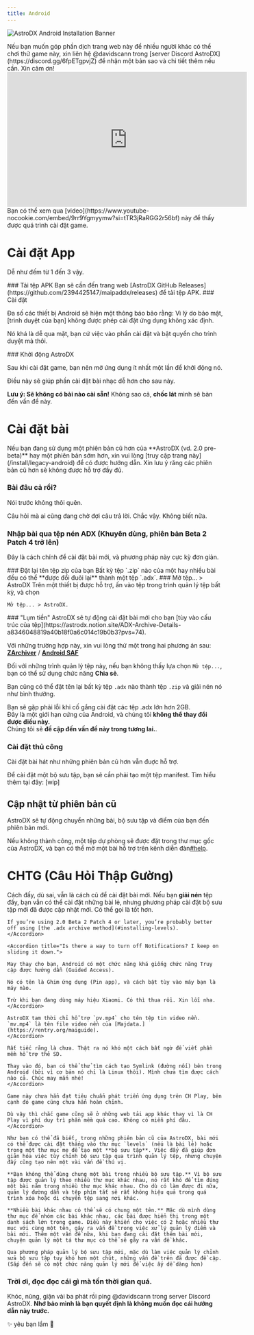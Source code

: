 ```yaml
---
title: Android
---
```


![AstroDX Android Installation Banner](content/media/adx_androidguide_vn.webp)


<Callout title="Tìm người thông dịch" type="info">
  Nếu bạn muốn góp phần dịch trang web này để nhiều người khác có thể chơi thử game này,
  xin liên hệ @davidscann trong [server Discord AstroDX](https://discord.gg/6fpETgpvjZ) để
  nhận một bản sao và chi tiết thêm nếu cần. Xin cảm ơn!
</Callout>

<iframe
  width="560"
  height="315"
  src="https://www.youtube-nocookie.com/embed/9rr9Ygmyymw?si=tTR3jRaRGG2r56bf"
  title="YouTube video player"
  frameBorder="0"
  allow="accelerometer; autoplay; clipboard-write; encrypted-media; gyroscope; picture-in-picture; web-share"
  referrerPolicy="strict-origin-when-cross-origin"
  allowFullScreen
></iframe>
Bạn có thể xem qua
[video](https://www.youtube-nocookie.com/embed/9rr9Ygmyymw?si=tTR3jRaRGG2r56bf)
này để thấy được quá trình cài đặt game.

# Cài đặt App

Dễ như đếm từ 1 đến 3 vậy.

<Steps>
<Step>
### Tải tệp APK
Bạn sẽ cần đến trang web [AstroDX GitHub Releases](https://github.com/2394425147/maipaddx/releases) để tải tệp APK.
</Step>
<Step>
### Cài đặt

Đa số các thiết bị Android sẽ hiện một thông báo bảo rằng: Vì lý do bảo mật, [trình duyệt của bạn] không được phép cài đặt ứng dụng không xác định.

Nó khá là dễ qua mặt, bạn cứ việc vào phần cài đặt và bật quyền cho trình duyệt mà thôi.

</Step>

<Step>
### Khởi động AstroDX

Sau khi cài đặt game, bạn nên mở ứng dụng ít nhất một lần để khởi động nó.

Điều này sẽ giúp phần cài đặt bài nhạc dễ hơn cho sau này.

</Step>
</Steps>

**Lưu ý: Sẽ không có bài nào cài sẵn!** Không sao cả, **chốc lát** mình sẽ bàn đến vấn đề này.

# Cài đặt bài

<Callout>
  Nếu bạn đang sử dụng một phiên bản cũ hơn của **AstroDX (vd. 2.0 pre-beta)** hay một phiên bản sớm hơn,
  xin vui lòng [truy cập trang này](/install/legacy-android) để có được hướng dẫn. Xin lưu ý răng các phiên bản cũ hơn sẽ không
  được hỗ trợ đầy đủ.
</Callout>

### Bài đâu cả rồi?

Nói trước không thôi quên.

<Cards>
  <Card
    title="Bài tải ở đâu?"
    href="https://discord.com/channels/892807792996536453/1081048213185900584"
  >
    Câu hỏi mà ai cũng đang chờ đợi câu trả lời. Chắc vậy. Không biết nữa.
  </Card>
</Cards>

### **Nhập bài qua tệp nén ADX** **(Khuyên dùng, phiên bản Beta 2 Patch 4 trở lên)**

Đây là cách chính để cài đặt bài mới, và phương pháp này cực kỳ đơn giản.

<Steps>

<Step>
  ### Đặt lại tên tệp zip của bạn
  Bất kỳ tệp `.zip` nào của một hay nhiều bài
  đều có thể **được đổi đuôi lại** thành một tệp `.adx`.
</Step>

<Step>
  ### Mở tệp... > AstroDX
  Trên một thiết bị được hỗ trợ, ấn vào tệp trong trình quản lý tệp bất kỳ, và chọn

  `Mở tệp... > AstroDX.`
</Step>

<Step>
  ### "Lụm tiền"
  AstroDX sẽ tự động cài đặt bài mới cho bạn [tùy vào cấu trúc của tệp](https://astrodx.notion.site/ADX-Archive-Details-a8346048819a40b18f0a6c014c19b0b3?pvs=74).
</Step>

</Steps>

<Callout title="Trên một số thiết bị, ví dụ như Xiaomi hay là một vài thiết bị Samsung, trình quản lý tệp của bạn sẽ không cho bạn lựa chọn mở tệp bằng AstroDX." type="warn">

Với những trường hợp này, xin vui lòng thử một trong hai phương án sau:
[**ZArchiver**](https://play.google.com/store/apps/details?id=ru.zdevs.zarchiver) /
[**Android SAF**](https://play.google.com/store/apps/details?id=com.marc.files)

Đối với những trình quản lý tệp này, nếu bạn không thấy lựa chọn `Mở tệp...`, bạn có thể sử dụng chức năng **Chia sẻ**.
</Callout>

Bạn cũng có thể đặt tên lại bất kỳ tệp `.adx` nào thành tệp `.zip` và giải nén nó như bình thường.

<Callout title="Giới hạn của Android: Tệp .adx không thể lớn hơn 2GB">

Bạn sẽ gặp phải lỗi khi cố gắng cài đặt các tệp .adx lớn hơn 2GB. <br /> Đây là một giới hạn cứng của Android, và chúng tôi **không thể thay đổi được điều này.**<br />
Chúng tôi sẽ **đề cập đến vấn đề này trong tương lai.**.
</Callout>

### Cài đặt thủ công

Cài đặt bài hát như những phiên bản cũ hơn vẫn đuợc hỗ trợ.

Để cài đặt một bộ sưu tập, bạn sẽ cần phải tạo một tệp manifest. Tìm hiểu thêm tại đây: [wip]

## Cập nhật từ phiên bản cũ

AstroDX sẽ tự động chuyển những bài, bộ sưu tập và điểm của bạn đến phiên bản mới.

Nếu không thành công, một tệp dự phòng sẽ được đặt trong thư mục gốc của AstroDX, và bạn có thể mở một bài hỗ trợ trên kênh diễn đàn[#help](https://discord.com/channels/892807792996536453/1017394299933044847).

# CHTG (Câu Hỏi Thập Gường)

<Accordions>
	<Accordion title="Mình đã để tệp .rar/.zip vào thư mục `/levels` rồi, nhưng vẫn không được!">

Cách đấy, dù sai, vẫn là cách cũ để cài đặt bài mới. Nếu bạn **giải nén** tệp đấy, bạn vẫn có thể cài đặt những bài lẻ, nhưng phương pháp cài đặt bộ sưu tập mới đã được cập nhật mới. Có thể gọi là tốt hơn.

    If you’re using 2.0 Beta 2 Patch 4 or later, you’re probably better off using [the .adx archive method](#installing-levels).
    </Accordion>

    <Accordion title="Is there a way to turn off Notifications? I keep on sliding it down.">

    May thay cho bạn, Android có một chức năng khá giống chức năng Truy cập được hướng dẫn (Guided Access).

    Nó có tên là Ghim ứng dụng (Pin app), và cách bật tùy vào máy bạn là máy nào.

    Trừ khi bạn đang dùng máy hiệu Xiaomi. Có thì thua rồi. Xin lỗi nha.
    </Accordion>

<Accordion title="Mình đã để file mv.mp4 (hoặc là bg.mp4) vào thư mục bài rồi, nhưng vẫn không có video nền!">

    AstroDX tạm thời chỉ hỗ trợ `pv.mp4` cho tên tệp tin video nền. `mv.mp4` là tên file video nền của [Majdata.](https://rentry.org/maiguide).
    </Accordion>

<Accordion title="Có hỗ trợ dung lượng thẻ SD không?">

    Rất tiếc rằng là chưa. Thật ra nó khó một cách bất ngờ để viết phần mềm hỗ trợ thẻ SD.

    Thay vào đó, bạn có thể thử tìm cách tạo Symlink (đường nối) bên trong Android (bởi vì cơ bản nó chỉ là Linux thôi). Mình chưa tìm được cách nào cả. Chúc may mắn nhé!
    </Accordion>

<Accordion title="Sao game này không có trên CH Play? Tại sao lại phải tải file APK?">

    Game này chưa hẳn đạt tiêu chuẩn phát triển ứng dụng trên CH Play, bên cạnh đó game cũng chưa hẳn hoàn chỉnh.

    Dù vậy thì chắc game cũng sẽ ở những web tải app khác thay vì là CH Play vì phí duy trì phần mềm quá cao. Không có miễn phí đâu.
    </Accordion>

<Accordion title="[2.0 Beta] Vì sao mình lại thay đổi cách cài đặt bài mới?">

    Như bạn có thể đã biết, trong những phiên bản cũ của AstroDX, bài mới có thể được cài đặt thẳng vào thư mục `levels` (nếu là bài lẻ) hoặc trong một thư mục mẹ để tạo một **bộ sưu tập**. Việc đấy đã giúp đơn giản hóa việc tùy chỉnh bộ sưu tập qua trình quản lý tệp, nhưng chuyện đấy cũng tạo nên một vài vấn đề thú vị.

    **Bạn không thể dùng chung một bài trong nhiều bộ sưu tập.** Vì bộ sưu tập được quản lý theo nhiều thư mục khác nhau, nó rất khó để tìm đúng một bài nằm trong nhiều thư mục khác nhau. Cho dù có làm được đi nữa, quản lý đường dẫn và tệp phím tắt sẽ rất không hiệu quả trong quá trình xóa hoặc di chuyển tệp sang nơi khác.

    **Nhiều bài khác nhau có thể sẽ có chung một tên.** Mặc dù mình dùng thư mục để nhóm các bài khác nhau, các bài được hiển thị trong một danh sách lớn trong game. Điều này khiến cho việc có 2 hoặc nhiều thư mục với cùng một tên, gây ra vấn đề trong việc xử lý quản lý điểm và bài mới. Thêm một vấn đề nữa, khi bạn đang cài đặt thêm bài mới, chuyện quản lý một tá thư mục có thể sẽ gây ra vấn đề khác.

    Qua phương pháp quản lý bộ sưu tập mới, mặc dù làm việc quản lý chỉnh sửa bộ sưu tập tuy khó hơn một chút, những vấn đề trên đã được đề cập. (Sắp đến sẽ có một chức năng quản lý mới để việc ấy dễ dàng hơn)
</Accordion>
</Accordions>

### **Trời ơi, đọc đọc cái gì mà tốn thời gian quá.**

Khóc, nũng, giận vài ba phát rồi ping @davidscann trong server Discord AstroDX.
**Nhớ bảo mình là bạn quyết định là không muốn đọc cái hướng dẫn này trước.**

<p className="font-serif text-center italic text-xl"> ✨ yêu bạn lắm 💖 </p>
